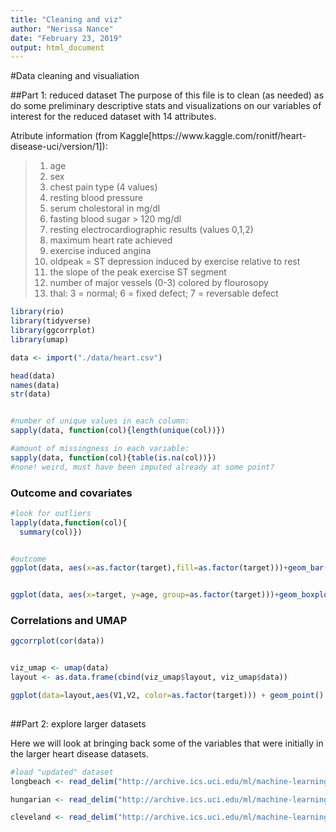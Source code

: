 ```yaml
---
title: "Cleaning and viz"
author: "Nerissa Nance"
date: "February 23, 2019"
output: html_document
---
```

#Data cleaning and visualiation

##Part 1: reduced dataset
The purpose of this file is to clean (as needed) as do some preliminary descriptive stats and visualizations on our variables of interest for the reduced dataset with 14 attributes.

Atribute information (from Kaggle[https://www.kaggle.com/ronitf/heart-disease-uci/version/1]):
 
> 1. age 
> 2. sex 
> 3. chest pain type (4 values) 
> 4. resting blood pressure 
> 5. serum cholestoral in mg/dl 
> 6. fasting blood sugar > 120 mg/dl
> 7. resting electrocardiographic results (values 0,1,2)
> 8. maximum heart rate achieved 
> 9. exercise induced angina 
> 10. oldpeak = ST depression induced by exercise relative to rest 
> 11. the slope of the peak exercise ST segment 
> 12. number of major vessels (0-3) colored by flourosopy 
> 13. thal: 3 = normal; 6 = fixed defect; 7 = reversable defect

```r

library(rio)
library(tidyverse)
library(ggcorrplot)
library(umap)

data <- import("./data/heart.csv")

head(data)
names(data)
str(data)


#number of unique values in each column:
sapply(data, function(col){length(unique(col))})

#amount of missingness in each variable:
sapply(data, function(col){table(is.na(col))})
#none! weird, must have been imputed already at some point?


```

### Outcome and covariates 

```r

#look for outliers
lapply(data,function(col){
  summary(col)})


#outcome
ggplot(data, aes(x=as.factor(target),fill=as.factor(target)))+geom_bar()+labs(x="heart disease",title="Number of patients with and without outcome (heart disease)")+theme_classic()+ theme(legend.position = "none")


ggplot(data, aes(x=target, y=age, group=as.factor(target)))+geom_boxplot()
```

### Correlations and UMAP
```r
ggcorrplot(cor(data))


viz_umap <- umap(data)
layout <- as.data.frame(cbind(viz_umap$layout, viz_umap$data))

ggplot(data=layout,aes(V1,V2, color=as.factor(target))) + geom_point() +labs(x="UMAP1", y="UMAP2",title="Scatterplot of UMAP embeddings of heart disease data")+theme_classic()+scale_fill_continuous(name = "Presence of heart disease")
 

```


##Part 2: explore larger datasets

Here we will look at bringing back some of the variables that were initially in the larger heart disease datasets.

```r

#load "updated" dataset
longbeach <- read_delim("http://archive.ics.uci.edu/ml/machine-learning-databases/heart-disease/long-beach-va.data", delim=" ")

hungarian <- read_delim("http://archive.ics.uci.edu/ml/machine-learning-databases/heart-disease/hungarian.data", delim=",")

cleveland <- read_delim("http://archive.ics.uci.edu/ml/machine-learning-databases/heart-disease/cleveland.data")


```

